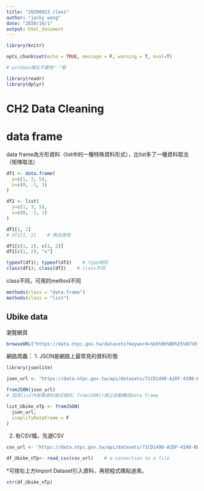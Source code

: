 ```yaml
---
title: "20200923 class"
author: "jacky wang"
date: "2020/10/1"
output: html_document
---
```


```r

library(knitr)

opts_chunk$set(echo = TRUE, message = F, warning = T, eval=T)

# windows檔名不要有"-"號

```

```r

library(readr)
library(dplyr)

```





# CH2 Data Cleaning



# data frame

data frame為方形資料（list中的一種特殊資料形式），比list多了一種資料取法（矩陣取法）

```r

df1 <- data.frame(
  y=c(1, 3, 5), 
  x=c(0, -1, 1)
)

df2 <- list(
  y=c(1, 3, 5), 
  x=c(0, -1, 1)
)

df1[1, 2]
# df2[1, 2]    # 無法使用

df1[c(1, 2), c(1, 2)]
df1[c(1, 2), "x"]

```

```r

typeof(df1); typeof(df2)    # type相同
class(df1); class(df2)    # class不同

```

class不同，可用的method不同
```r

methods(class = "data.frame")
methods(class = "list")
```

## Ubike data

瀏覽網頁
```r
browseURL("https://data.ntpc.gov.tw/datasets?keyword=%E6%96%B0%E5%8C%97%E5%B8%82%E5%85%AC%E5%85%B1%E8%87%AA%E8%A1%8C%E8%BB%8A%E7%A7%9F%E8%B3%83%E7%B3%BB%E7%B5%B1%28YouBike%29")    # 瀏覽網頁
```

網路爬蟲：
1.  JSON是網路上最常見的資料形態
```r

library(jsonlite)

json_url <- "https://data.ntpc.gov.tw/api/datasets/71CD1490-A2DF-4198-BEF1-318479775E8A/json"

fromJSON(json_url)
# 因為list內每筆資料格式相同，fromJSON()將之自動轉成data frame

list_Ubike_nTp <- fromJSON(
  json_url, 
  simplifyDataFrame = F
)

```

2.  有CSV檔，先選CSV
```r

csv_url <- "https://data.ntpc.gov.tw/api/datasets/71CD1490-A2DF-4198-BEF1-318479775E8A/csv"

df_Ubike_nTp<- read_csv(csv_url)    # a connection to a file 

```
*可按右上方Import Dataset引入資料，再把程式碼貼過來。

```r

str(df_Ubike_nTp)

```












